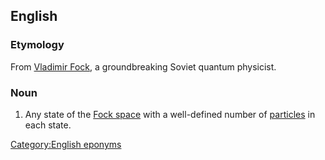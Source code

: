 ==English==

===Etymology===
From [[w:Vladimir Fock|Vladimir Fock]], a groundbreaking Soviet quantum physicist.

===Noun===
{{en-noun}}
{{wikipedia}}

# {{lb|en|quantum mechanics}} Any state of the [[Fock space]] with a well-defined number of [[particles]] in each state.

[[Category:English eponyms]]